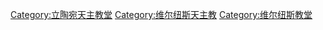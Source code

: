 [[Category:立陶宛天主教堂|Category:立陶宛天主教堂]]
[[Category:维尔纽斯天主教|Category:维尔纽斯天主教]]
[[Category:维尔纽斯教堂|Category:维尔纽斯教堂]]